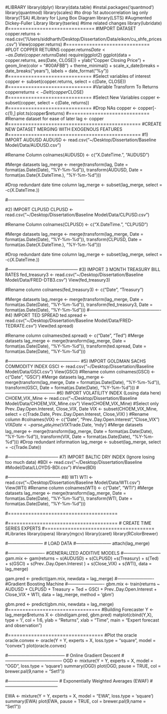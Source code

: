 #LIBRARY
library(dplyr)
library(data.table)
#instal.packages('quantmod')
library(quantmod)
library(scales)
#to drop 1st autocorrelation lag only
library(TSA)
#Library for Ljung Box Diagram
library(LSTS)
#Augmented Dickey-Fuller Library
library(tseries)
#time related changes
library(lubridate)
#==============================
#IMPORT DATASET
copper.returns <- read.csv("/Users/siddharth/Desktop/Dissertation/Data/eikon/cu_shfe_prices.csv")
View(copper.returns)
#=============================
#PLOT COPPER RETURNS
copper.returns$Date <- as.Date(copper.returns$Date)
require(ggplot2)
ggplot(data = copper.returns, aes(Date, CLOSE)) + ylab("Copper Closing Price") + geom_line(color = "#00AFBB") + theme_minimal() + scale_x_date(breaks = date_breaks("years"), labels = date_format("%y"))
#=============================
#Select variables of interest
copper <- subset(copper.returns, select = c(Date, CLOSE))
#=============================
#Variable Transform To Returns
copper$returns <- Delt(copper$CLOSE)
#=============================
#Select New Variables
copper <- subset(copper, select = c(Date, returns))
#=============================
#Drop NAs
copper <- copper[-c(1),]
plot.ts(copper$returns)
#============================
#Rename dataset for ease of later
lag <- copper
#==============================================
#CREATE NEW DATASET MERGING WITH EXOGENOUS FEATURES
#==============================================
#1) IMPORT AUDUSD
AUDUSD <- read.csv("~/Desktop/Dissertation/Baseline Model/Data/AUDUSD.csv")

#Rename Column
colnames(AUDUSD) <- c("X.DateTime.", "AUDUSD")

#Merge datasets
lag_merge <- merge(transform(lag, Date = format(as.Date(Date), "%Y-%m-%d")), transform(AUDUSD, Date = format(as.Date(X.DateTime.), "%Y-%m-%d")))

#Drop redundant date time column
lag_merge <- subset(lag_merge, select = -c(X.DateTime.))

#-----------------------------------------------------

#2) IMPORT CLPUSD
CLPUSD <- read.csv("~/Desktop/Dissertation/Baseline Model/Data/CLPUSD.csv")

#Rename Column
colnames(CLPUSD) <- c("X.DateTime.", "CLPUSD")

#Merge datasets
lag_merge <- merge(transform(lag_merge, Date = format(as.Date(Date), "%Y-%m-%d")), transform(CLPUSD, Date = format(as.Date(X.DateTime.), "%Y-%m-%d")))

#Drop redundant date time column
lag_merge <- subset(lag_merge, select = -c(X.DateTime.))

#------------------------------------------------
#3) IMPORT 3 MONTH TREASURY BILL RATES
fed_treasury3 <- read.csv("~/Desktop/Dissertation/Baseline Model/Data/FRED-DTB3.csv")
View(fed_treasury3)

#Rename column
colnames(fed_treasury3) <- c("Date", "Treasury")

#Merge datasets
lag_merge <- merge(transform(lag_merge, Date = format(as.Date(Date), "%Y-%m-%d")), transform(fed_treasury3, Date = format(as.Date(Date), "%Y-%m-%d")))
#-------------------------------------------------
#4) IMPORT TED SPREAD
ted.spread <- read.csv("~/Desktop/Dissertation/Baseline Model/Data/FRED-TEDRATE.csv")
View(ted.spread)

#Rename column
colnames(ted.spread) <- c("Date", "Ted")
#Merge datasets
lag_merge <- merge(transform(lag_merge, Date = format(as.Date(Date), "%Y-%m-%d")), transform(ted.spread, Date = format(as.Date(Date), "%Y-%m-%d")))

#-------------------------------------------------
#5) IMPORT GOLDMAN SACHS COMMODITY INDEX
GSCI <- read.csv("~/Desktop/Dissertation/Baseline Model/Data/GSCI.csv")
View(GSCI)
#Rename column
colnames(GSCI) <- c("Date", "GSCI")
#Merge datasets
lag_merge <- merge(transform(lag_merge, Date = format(as.Date(Date), "%Y-%m-%d")), transform(GSCI, Date = format(as.Date(Date), "%Y-%m-%d")))
#-----------------------------------
#6) IMPORT VOLATILITY INDEX (Losing data here)
CHOEM_VIX_Mine <- read.csv("~/Desktop/Dissertation/Baseline Model/Data/CHOEM_VIX_Mine.csv")
View(CHOEM_VIX_Mine)
#Select only Prev..Day.Open.Interest, Close_VIX, Date
VIX <- subset(CHOEM_VIX_Mine, select = c(Trade.Date, Prev..Day.Open.Interest, Close_VIX) )
#Rename column
#colnames(VIX) <- c("Date", "Prev..Day.Open.Interest","Close_VIX")
VIX$Date <- parse_date_time(VIX$Trade.Date, 'mdy')
#Merge datasets
lag_merge <- merge(transform(lag_merge, Date = format(as.Date(Date), "%Y-%m-%d")), transform(VIX, Date = format(as.Date(Date), "%Y-%m-%d")))
#Drop redundant information
lag_merge <- subset(lag_merge, select = -c(Trade.Date))

#-----------------------------------
#7) IMPORT BALTIC DRY INDEX (Ignore losing too much data)
#BDI <- read.csv("~/Desktop/Dissertation/Baseline #Model/Data/LLOYDS-BDI.csv")
#View(BDI)

#------------------------------------
#8) WTI
WTI <- read.csv("~/Desktop/Dissertation/Baseline Model/Data/WTI.csv")
View(WTI)
#Rename column
colnames(WTI) <- c("Date", "WTI")
#Merge datasets
lag_merge <- merge(transform(lag_merge, Date = format(as.Date(Date), "%Y-%m-%d")), transform(WTI, Date = format(as.Date(Date), "%Y-%m-%d")))

#======================================

#======================================
# CREATE TIME SERIES EXPERTS
#======================================
#Libraries
library(opera)
library(mgcv)
library(caret)
library(RColorBrewer)

#------------------------
# LOAD DATA
#------------------------
attach(lag_merge)

#-------------------------
#GENERALIZED ADDITIVE MODELS
#--------------------------
gam.mix <- gam(returns ~ s(AUDUSD) + s(CLPUSD) +s(Treasury) + s(Ted) + s(GSCI) + s(Prev..Day.Open.Interest ) + s(Close_VIX) + s(WTI), data = lag_merge)

gam.pred <- predict(gam.mix, newdata = lag_merge)
#-------------------------
#Gradient Boosting Machine
#-------------------------
gbm.mix <- train(returns ~ AUDUSD + CLPUSD + Treasury + Ted + GSCI + Prev..Day.Open.Interest + Close_VIX + WTI, data = lag_merge, method = 'gbm')

gbm.pred <- predict(gbm.mix, newdata = lag_merge)
#================================
#Building Forecaster
Y <- lag_merge$returns
X <- cbind(gam.pred, gbm.pred)
matplot(cbind(Y,X), type = 'l', col = 1:6, ylab = "Returns", xlab = "Time", main = "Expert forecast and observation")

#=================================
#Plot the oracle
oracle.convex <- oracle(Y = Y, experts = X, loss.type = "square", model = "convex")
plot(oracle.convex)

#---------------------------------------
# Online Gradient Descent 
#---------------------------------------
OGD <- mixture(Y = Y, experts = X, model = "OGD", loss.type = 'square')
summary(OGD)
plot(OGD, pause = TRUE, col = brewer.pal(9,name = "Set1"))

#-----------------------------------
# Exponentially Weighted Averages (EWAF)
#------------------------------------

EWA <- mixture(Y = Y, experts = X, model = "EWA", loss.type = 'square')
summary(EWA)
plot(EWA, pause = TRUE, col = brewer.pal(9,name = "Set1"))
